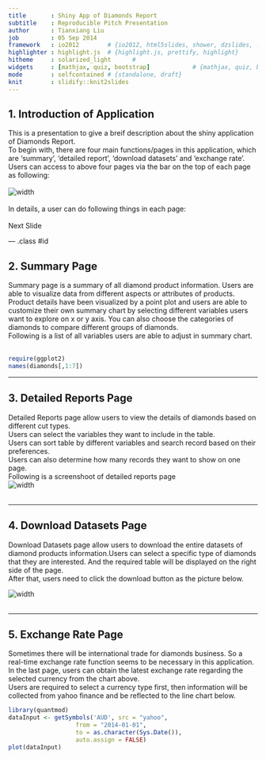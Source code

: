 ```yaml
---
title       : Shiny App of Diamonds Report
subtitle    : Reproducible Pitch Presentation
author      : Tianxiang Liu
job         : 05 Sep 2014
framework   : io2012        # {io2012, html5slides, shower, dzslides, ...}
highlighter : highlight.js  # {highlight.js, prettify, highlight}
hitheme     : solarized_light      # 
widgets     : [mathjax, quiz, bootstrap]            # {mathjax, quiz, bootstrap}
mode        : selfcontained # {standalone, draft}
knit        : slidify::knit2slides
--- 
```


## 1. Introduction of Application
This is a presentation to give a breif description about the shiny application of Diamonds Report.</br>
To begin with, there are four main functions/pages in this application, which are 'summary', 'detailed report', 'download datasets' and 'exchange rate'. </br>
Users can access to above four pages via the bar on the top of each page as following: </br></br>
![width](menu.png)</br></br>
In details, a user can do following things in each page: </br> </br>
Next Slide

--- .class #id 

## 2. Summary Page
Summary page is a summary of all diamond product information. Users are able to visualize data from different aspects or attributes of products. Product details have been visualized by a point plot and users are able to customize their own summary chart by selecting different variables users want to explore on x or y axis. You can also choose the categories of diamonds to compare different groups of diamonds.</br> 
Following is a list of all variables users are able to adjust in summary chart. </br></br>
```r
require(ggplot2)
names(diamonds[,1:7])
```

---

## 3. Detailed Reports Page
Detailed Reports page allow users to view the details of diamonds based on different cut types.</br>
Users can select the variables they want to include in the table. </br>
Users can sort table by different variables and search record based on their preferences. </br>
Users can also determine how many records they want to show on one page. </br>
Following is a screenshoot of detailed reports page </br>
![width](2.png)</br></br>

---

## 4. Download Datasets Page
Download Datasets page allow users to download the entire datasets of diamond products information.Users can select a specific type of  diamonds that they are interested. And the required table will be displayed on the right side of the page. </br>
After that, users need to click the download button as the picture below. </br>

![width](3.png)</br></br>

---

## 5. Exchange Rate Page
Sometimes there will be international trade for diamonds business. So a real-time exchange rate function seems to be necessary in this application.  </br>
In the last page, users can obtain the latest exchange rate regarding the selected currency from the chart above.  </br>
Users are required to select a currency type first, then information will be collected from yahoo finance and be reflected to the line chart below. </br>
```r
library(quantmod)
dataInput <- getSymbols('AUD', src = "yahoo", 
                   from = "2014-01-01",
                   to = as.character(Sys.Date()),
                   auto.assign = FALSE)
plot(dataInput)

```
